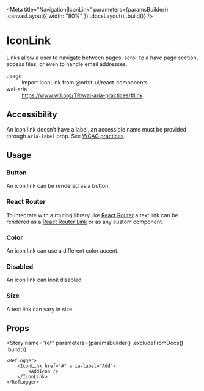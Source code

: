
<Meta
    title="Navigation|IconLink"
    parameters={paramsBuilder()
        .canvasLayout({ width: "80%" })
        .docsLayout(<ReactComponentsLayout sourcePath="/packages/react-components/src/link/src" />)
        .build()}
/>

# IconLink

Links allow a user to navigate between pages, scroll to a have page section, access files, or even to handle email addresses.

<dl>
    <div>
        <dt>usage</dt>
        <dd>import IconLink from @orbit-ui/react-components</dd>
    </div>
    <div>
        <dt>wai-aria</dt>
        <dd><a href="https://www.w3.org/TR/wai-aria-practices/#link">https://www.w3.org/TR/wai-aria-practices/#link</a></dd>
    </div>
</dl>

## Accessibility

An icon link doesn't have a label, an accessible name must be provided through `aria-label` prop. See [WCAG practices](https://www.w3.org/TR/WCAG20-TECHS/ARIA6.html).

## Usage

### Button

An icon link can be rendered as a button.

<Preview>
    <Story name="button">
        <IconLink as="button" aria-label="Add" href="#">
            <AddIcon />
        </IconLink>
    </Story>
</Preview>

### React Router

To integrate with a routing library like [React Router](https://reactrouter.com) a text link can be rendered as a [React Router Link](https://reactrouter.com/web/api/Link) or as any custom component.

<Preview>
    <Story name="react router link">
        <IconLink as={RouterLink} to="/flight-details" aria-label="Add">
            <AddIcon />
        </IconLink>
    </Story>
</Preview>

### Color

An icon link can use a different color accent.

<Preview withSource="open">
    <Story name="color">
        <Inline>
            <IconLink color="primary" aria-label="Add" href="#"><AddIcon /></IconLink>
            <IconLink color="secondary" aria-label="Add" href="#"><AddIcon /></IconLink>
            <IconLink color="danger" aria-label="Add" href="#"><AddIcon /></IconLink>
        </Inline>
    </Story>
</Preview>

### Disabled

An icon link can look disabled.

<Preview>
    <Story name="disabled">
        <IconLink disabled aria-label="Add" href="#">
            <AddIcon />
        </IconLink>
    </Story>
</Preview>

### Size

A text link can vary in size.

<Preview>
    <Story name="size">
        <Inline verticalAlign="end">
            <IconLink size="sm" aria-label="Add" href="#"><AddIcon /></IconLink>
            <IconLink aria-label="Add" href="#"><AddIcon /></IconLink>
        </Inline>
    </Story>
</Preview>

## Props

<Props of={InnerIconLink} />

<Story
    name="ref"
    parameters={paramsBuilder()
        .excludeFromDocs()
        .build()}
>
    <RefLogger>
        <IconLink href="#" aria-label="Add">
            <AddIcon />
        </IconLink>
    </RefLogger>
</Story>
